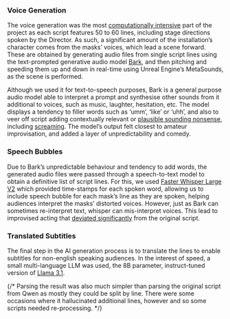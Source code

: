 ### Voice Generation

The voice generation was the most [computationally intensive](#content-hardware-and-batching) part of the project as each script features 50 to 60 lines, including stage directions spoken by the Director. As such, a significant amount of the installation’s character comes from the masks’ voices, which lead a scene forward. These are obtained by generating audio files from single script lines using the text-prompted generative audio model [Bark](https://github.com/suno-ai/bark), and then pitching and speeding them up and down in real-time using Unreal Engine’s MetaSounds, as the scene is performed.

Although we used it for text-to-speech purposes, Bark is a general purpose audio model able to interpret a prompt and synthesise other sounds from it additional to voices, such as music, laughter, hesitation, etc. The model displays a tendency to filler words such as ‘umm’, ‘like’ or ‘uhh’, and also to veer off script adding contextually relevant or [plausible sounding nonsense](#content-role-play), including [screaming](#content-ai-weirdness). The model’s output felt closest to amateur improvisation, and added a layer of unpredictability and comedy.

### **Speech Bubbles**

Due to Bark’s unpredictable behaviour and tendency to add words, the generated audio files were passed through a speech-to-text model to obtain a definitive list of script lines. For this, we used [Faster Whisper Large V2](https://huggingface.co/Systran/faster-whisper-large-v2) which provided time-stamps for each spoken word, allowing us to include speech bubble for each mask’s line as they are spoken, helping audiences interpret the masks’ distorted voices. However, just as Bark can sometimes re-interpret text, whisper can mis-interpret voices. This lead to improvised acting that [deviated significantly](#content-ai-weirdness) from the original script. 

### Translated Subtitles

The final step in the AI generation process is to translate the lines to enable subtitles for non-english speaking audiences. In the interest of speed, a small multi-language LLM was used, the 8B parameter, instruct-tuned version of [Llama 3.1](https://huggingface.co/meta-llama/Llama-3.1-8B-Instruct).

{/* Parsing the result was also much simpler than parsing the original script from Qwen as mostly they could be split by line. There were some occasions where it hallucinated additional lines, however and so some scripts needed re-processing. */}